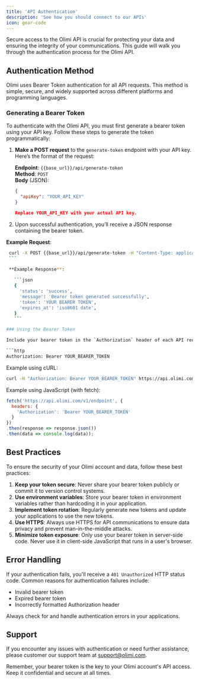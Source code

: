 ```yaml
---
title: 'API Authentication'
description: 'See how you should connect to our APIs'
icon: gear-code
---
```


Secure access to the Olimi API is crucial for protecting your data and ensuring the integrity of your communications. This guide will walk you through the authentication process for the Olimi API.

## Authentication Method

Olimi uses Bearer Token authentication for all API requests. This method is simple, secure, and widely supported across different platforms and programming languages.

### Generating a Bearer Token

To authenticate with the Olimi API, you must first generate a bearer token using your API key. Follow these steps to generate the token programmatically:

1. **Make a POST request** to the `generate-token` endpoint with your API key. Here’s the format of the request:

   **Endpoint**: `{{base_url}}/api/generate-token`  
   **Method**: `POST`  
   **Body** (JSON):
   ```json
   {
     "apiKey": "YOUR_API_KEY"
   }

   Replace YOUR_API_KEY with your actual API key.

2. Upon successful authentication, you’ll receive a JSON response containing the bearer token.

   
 **Example Request**:

   ```bash
    curl -X POST {{base_url}}/api/generate-token -H "Content-Type: application/json" -d '{"apiKey": "YOUR_API_KEY"}'
    ```

    **Example Response**:
      
      ```json
      {
        'status': 'success',
        'message': 'Bearer token generated successfully',
        'token': 'YOUR BEARER TOKEN',
        'expires_at': 'iso8601 date',
      }
      ```

### Using the Bearer Token

Include your bearer token in the `Authorization` header of each API request:

```http
Authorization: Bearer YOUR_BEARER_TOKEN
```

Example using cURL:

```bash
curl -H "Authorization: Bearer YOUR_BEARER_TOKEN" https://api.olimi.com/v1/endpoint
```

Example using JavaScript (with fetch):

```javascript
fetch('https://api.olimi.com/v1/endpoint', {
  headers: {
    'Authorization': 'Bearer YOUR_BEARER_TOKEN'
  }
})
.then(response => response.json())
.then(data => console.log(data));
```

## Best Practices

To ensure the security of your Olimi account and data, follow these best practices:

1. **Keep your token secure**: Never share your bearer token publicly or commit it to version control systems.
2. **Use environment variables**: Store your bearer token in environment variables rather than hardcoding it in your application.
3. **Implement token rotation**: Regularly generate new tokens and update your applications to use the new tokens.
4. **Use HTTPS**: Always use HTTPS for API communications to ensure data privacy and prevent man-in-the-middle attacks.
5. **Minimize token exposure**: Only use your bearer token in server-side code. Never use it in client-side JavaScript that runs in a user's browser.

## Error Handling

If your authentication fails, you'll receive a `401 Unauthorized` HTTP status code. Common reasons for authentication failures include:

- Invalid bearer token
- Expired bearer token
- Incorrectly formatted Authorization header

Always check for and handle authentication errors in your applications.

## Support

If you encounter any issues with authentication or need further assistance, please customer our support team at support@olimi.com.

Remember, your bearer token is the key to your Olimi account's API access. Keep it confidential and secure at all times.